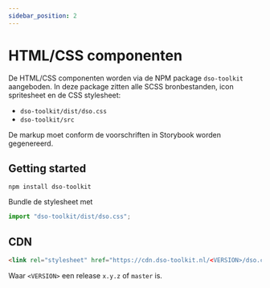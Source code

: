 ```yaml
---
sidebar_position: 2
---
```


# HTML/CSS componenten

De HTML/CSS componenten worden via de NPM package `dso-toolkit` aangeboden. In deze package zitten alle SCSS bronbestanden, icon spritesheet en de CSS stylesheet:

- `dso-toolkit/dist/dso.css`
- `dso-toolkit/src`

De markup moet conform de voorschriften in Storybook worden gegenereerd.

## Getting started

```
npm install dso-toolkit
```

Bundle de stylesheet met

```typescript
import "dso-toolkit/dist/dso.css";
```

## CDN

```html
<link rel="stylesheet" href="https://cdn.dso-toolkit.nl/<VERSION>/dso.css" />
```

Waar `<VERSION>` een release `x.y.z` of `master` is.
